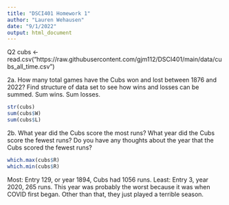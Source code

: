 ```yaml
---
title: "DSCI401 Homework 1"
author: "Lauren Wehausen"
date: "9/1/2022"
output: html_document
---
```

Q2
cubs <- read.csv("https://raw.githubusercontent.com/gjm112/DSCI401/main/data/cubs_all_time.csv")

2a. How many total games have the Cubs won and lost between 1876 and 2022?
Find structure of data set to see how wins and losses can be summed.
Sum wins.
Sum losses.
```r
str(cubs)
sum(cubs$W)
sum(cubs$L)
```
2b. What year did the Cubs score the most runs? What year did the Cubs score the fewest runs? Do you have any thoughts about the year that the Cubs scored the fewest runs?
```r
which.max(cubs$R)
which.min(cubs$R)
```
Most: Entry 129, or year 1894, Cubs had 1056 runs.
Least: Entry 3, year 2020, 265 runs.
This year was probably the worst because it was when COVID first began. Other than that, they just played a terrible season. 

